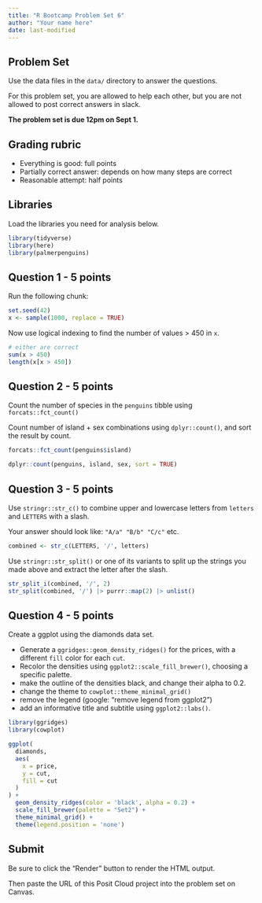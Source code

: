 ```yaml
---
title: "R Bootcamp Problem Set 6"
author: "Your name here"
date: last-modified 
---
```


## Problem Set

Use the data files in the `data/` directory to answer the questions.

For this problem set, you are allowed to help each other, but you are not
allowed to post correct answers in slack.

**The problem set is due 12pm on Sept 1.**

## Grading rubric

- Everything is good: full points
- Partially correct answer: depends on how many steps are correct
- Reasonable attempt: half points

## Libraries

Load the libraries you need for analysis below.

```r
library(tidyverse)
library(here)
library(palmerpenguins)
```

## Question 1 - **5 points**

Run the following chunk:

```r
set.seed(42)
x <- sample(1000, replace = TRUE)
```

Now use logical indexing to find the number of values > 450 in `x`.

```r
# either are correct
sum(x > 450)
length(x[x > 450])
```

## Question 2 - **5 points**

Count the number of species in the `penguins` tibble using `forcats::fct_count()` 

Count number of island + sex combinations using `dplyr::count()`, and sort the result by count.

```r
forcats::fct_count(penguins$island)
```

```r
dplyr::count(penguins, island, sex, sort = TRUE)
```

## Question 3 - **5 points**

Use `stringr::str_c()` to combine upper and lowercase letters from `letters` and `LETTERS` with a slash.

Your answer should look like: `"A/a" "B/b" "C/c"` etc.

```r
combined <- str_c(LETTERS, '/', letters)
```

Use `stringr::str_split()` or one of its variants to split up the strings you made above and extract the letter after the slash.

```r
str_split_i(combined, '/', 2)
str_split(combined, '/') |> purrr::map(2) |> unlist()
```

## Question 4 - **5 points**

Create a ggplot using the diamonds data set.

- Generate a `ggridges::geom_density_ridges()` for the prices, with a different `fill` color for each `cut`.
- Recolor the densities using `ggplot2::scale_fill_brewer()`, choosing a specific palette.
- make the outline of the densities black, and change their alpha to 0.2.
- change the theme to `cowplot::theme_minimal_grid()`
- remove the legend (google: "remove legend from ggplot2")
- add an informative title and subtitle using `ggplot2::labs()`.

```r
library(ggridges)
library(cowplot)

ggplot(
  diamonds,
  aes(
    x = price,
    y = cut,
    fill = cut
  )
) +
  geom_density_ridges(color = 'black', alpha = 0.2) +
  scale_fill_brewer(palette = "Set2") +
  theme_minimal_grid() +
  theme(legend.position = 'none')
```

## Submit

Be sure to click the "Render" button to render the HTML output.

Then paste the URL of this Posit Cloud project into the problem set on Canvas.

